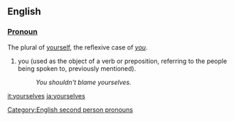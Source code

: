==English==

===[[Pronoun]]===
The plural of [[yourself]], the reflexive case of ''[[you]]''. 

#you (used as the object of a verb or preposition, referring to the people being spoken to, previously mentioned).
#:''You shouldn't blame yourselves.''

[[Category:English second person pronouns]]

[[it:yourselves]]
[[ja:yourselves]]
